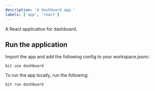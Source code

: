 ```yaml
---
description: 'A dashboard app.'
labels: ['app', 'react']
---
```


A React application for dashboard.

## Run the application

Import the app and add the following config to your workspace.jsonc:

```
bit use dashboard 
```

To run the app locally, run the following:

```
bit run dashboard 
```
